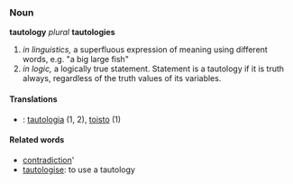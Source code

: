 ===Noun===
'''tautology''' ''plural'' '''tautologies'''

#''in linguistics,'' a superfluous expression of meaning using different words, e.g. "a big large fish"<br>
#''in logic,'' a logically true statement. Statement is a tautology if it is truth always, regardless of the truth values of its variables.

====Translations====
*{{msg:fi}}: [[tautologia]] (1, 2), [[toisto]] (1)

====Related words====
*[[contradiction]]'
*[[tautologise]]: to use a tautology